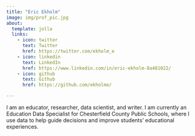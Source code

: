 ```yaml
---
title: "Eric Ekholm"
image: img/prof_pic.jpg
about: 
  template: jolla
  links:
    - icon: twitter
      text: Twitter
      href: https://twitter.com/ekholm_e
    - icon: linkedin
      text: LinkedIn
      href: https://www.linkedin.com/in/eric-ekholm-8a481022/
    - icon: github
      text: Github
      href: https://github.com/ekholme/

---
```


I am an educator, researcher, data scientist, and writer. I am currently an Education Data Specialist for Chesterfield County Public Schools, where I use data to help guide decisions and improve students' educational experiences.